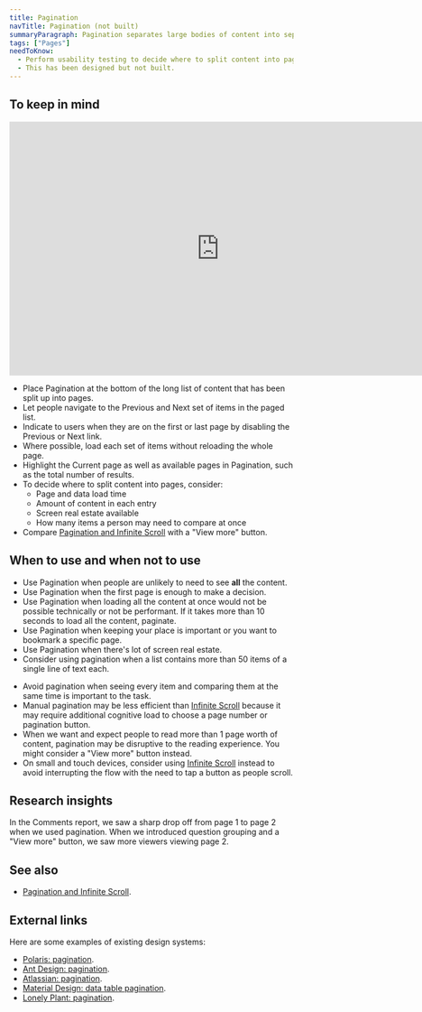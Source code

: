 ```yaml
---
title: Pagination
navTitle: Pagination (not built)
summaryParagraph: Pagination separates large bodies of content into separate pages. You can access each page via a shared index of links.
tags: ["Pages"]
needToKnow:
  - Perform usability testing to decide where to split content into pages (that is, how much content to show per page).
  - This has been designed but not built.
---
```



## To keep in mind

<iframe style="border: none;" width="744" height="450" src="https://www.figma.com/embed?embed_host=share&url=https%3A%2F%2Fwww.figma.com%2Ffile%2Fe3TyAOZKfLg9cA01Iy1Mgm%2FKaizen-Site-embed%3Fnode-id%3D4332%253A26301" allowfullscreen></iframe>

- Place Pagination at the bottom of the long list of content that has been split up into pages.
- Let people navigate to the Previous and Next set of items in the paged list.
- Indicate to users when they are on the first or last page by disabling the Previous or Next link.
- Where possible, load each set of items without reloading the whole page.
- Highlight the Current page as well as available pages in Pagination, such as the total number of results.
- To decide where to split content into pages, consider:
    - Page and data load time
    - Amount of content in each entry
    - Screen real estate available
    - How many items a person may need to compare at once
- Compare [Pagination and Infinite Scroll](/guidelines/pagination-infinite-scroll) with a "View more" button.

## When to use and when not to use

<WhenToUseAndWhenNotToUse>
<WhenToUse>

- Use Pagination when people are unlikely to need to see **all** the content.
- Use Pagination when the first page is enough to make a decision.
- Use Pagination when loading all the content at once would not be possible technically or not be performant. If it takes more than 10 seconds to load all the content, paginate.
- Use Pagination when keeping your place is important or you want to bookmark a specific page.
- Use Pagination when there's lot of screen real estate.
- Consider using pagination when a list contains more than 50 items of a single line of text each.

</WhenToUse>
<WhenNotToUse>

- Avoid pagination when seeing every item and comparing them at the same time is important to the task.
- Manual pagination may be less efficient than [Infinite Scroll](/components/infinite-scroll) because it may require additional cognitive load to choose a page number or pagination button.
- When we want and expect people to read more than 1 page worth of content, pagination may be disruptive to the reading experience. You might consider a "View more" button instead.
- On small and touch devices, consider using [Infinite Scroll](/components/infinite-scroll) instead to avoid interrupting the flow with the need to tap a button as people scroll.

</WhenNotToUse>
</WhenToUseAndWhenNotToUse>

## Research insights

In the Comments report, we saw a sharp drop off from page 1 to page 2 when we used pagination. When we introduced question grouping and a "View more" button, we saw more viewers viewing page 2.

## See also

- [Pagination and Infinite Scroll](/guidelines/pagination-infinite-scroll).

## External links

Here are some examples of existing design systems:

- [Polaris: pagination](https://polaris.shopify.com/components/navigation/pagination).
- [Ant Design: pagination](https://ant.design/components/pagination/#header).
- [Atlassian: pagination](https://www.atlassian.design/guidelines/product/components/pagination).
- [Material Design: data table pagination](https://material.io/components/data-tables/#behavior).
- [Lonely Plant: pagination](https://rizzo.lonelyplanet.com/styleguide/ui-components/pagination).

